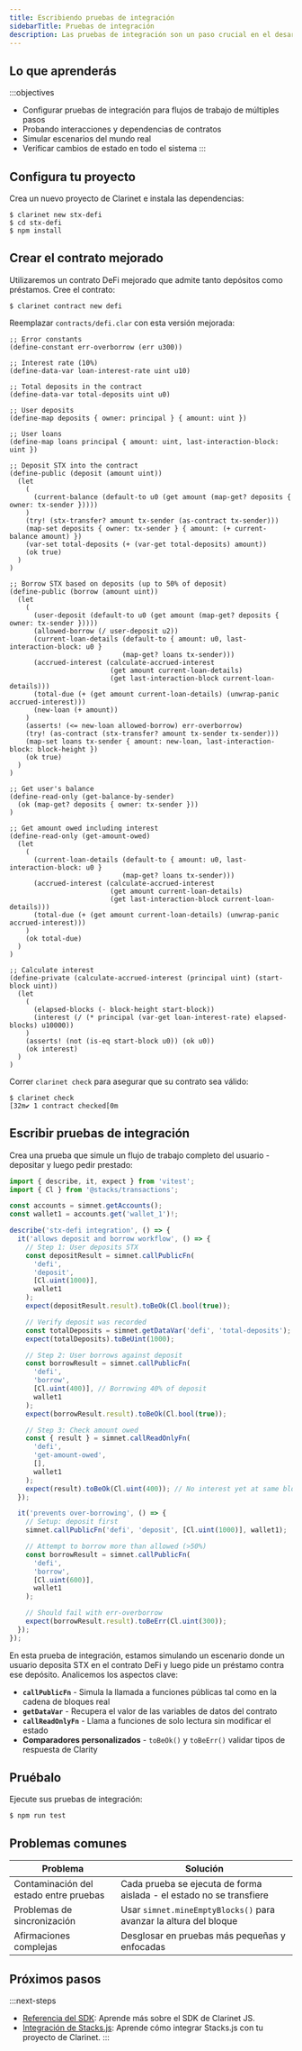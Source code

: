 ```yaml
---
title: Escribiendo pruebas de integración
sidebarTitle: Pruebas de integración
description: Las pruebas de integración son un paso crucial en el desarrollo de contratos inteligentes que implica probar cómo funcionan juntos los diferentes componentes de su sistema. El SDK de Clarinet JS proporciona herramientas poderosas para escribir y ejecutar pruebas de integración, permitiéndole simular escenarios complejos e interacciones entre múltiples contratos.
---
```


## Lo que aprenderás

:::objectives
* Configurar pruebas de integración para flujos de trabajo de múltiples pasos
* Probando interacciones y dependencias de contratos
* Simular escenarios del mundo real
* Verificar cambios de estado en todo el sistema
:::

## Configura tu proyecto

Crea un nuevo proyecto de Clarinet e instala las dependencias:

```terminal
$ clarinet new stx-defi
$ cd stx-defi
$ npm install
```

## Crear el contrato mejorado

Utilizaremos un contrato DeFi mejorado que admite tanto depósitos como préstamos. Cree el contrato:

```terminal
$ clarinet contract new defi
```

Reemplazar `contracts/defi.clar` con esta versión mejorada:

```clarity contracts/defi.clar
;; Error constants
(define-constant err-overborrow (err u300))

;; Interest rate (10%)
(define-data-var loan-interest-rate uint u10)

;; Total deposits in the contract
(define-data-var total-deposits uint u0)

;; User deposits
(define-map deposits { owner: principal } { amount: uint })

;; User loans
(define-map loans principal { amount: uint, last-interaction-block: uint })

;; Deposit STX into the contract
(define-public (deposit (amount uint))
  (let
    (
      (current-balance (default-to u0 (get amount (map-get? deposits { owner: tx-sender }))))
    )
    (try! (stx-transfer? amount tx-sender (as-contract tx-sender)))
    (map-set deposits { owner: tx-sender } { amount: (+ current-balance amount) })
    (var-set total-deposits (+ (var-get total-deposits) amount))
    (ok true)
  )
)

;; Borrow STX based on deposits (up to 50% of deposit)
(define-public (borrow (amount uint))
  (let
    (
      (user-deposit (default-to u0 (get amount (map-get? deposits { owner: tx-sender }))))
      (allowed-borrow (/ user-deposit u2))
      (current-loan-details (default-to { amount: u0, last-interaction-block: u0 }
                            (map-get? loans tx-sender)))
      (accrued-interest (calculate-accrued-interest
                         (get amount current-loan-details)
                         (get last-interaction-block current-loan-details)))
      (total-due (+ (get amount current-loan-details) (unwrap-panic accrued-interest)))
      (new-loan (+ amount))
    )
    (asserts! (<= new-loan allowed-borrow) err-overborrow)
    (try! (as-contract (stx-transfer? amount tx-sender tx-sender)))
    (map-set loans tx-sender { amount: new-loan, last-interaction-block: block-height })
    (ok true)
  )
)

;; Get user's balance
(define-read-only (get-balance-by-sender)
  (ok (map-get? deposits { owner: tx-sender }))
)

;; Get amount owed including interest
(define-read-only (get-amount-owed)
  (let
    (
      (current-loan-details (default-to { amount: u0, last-interaction-block: u0 }
                            (map-get? loans tx-sender)))
      (accrued-interest (calculate-accrued-interest
                         (get amount current-loan-details)
                         (get last-interaction-block current-loan-details)))
      (total-due (+ (get amount current-loan-details) (unwrap-panic accrued-interest)))
    )
    (ok total-due)
  )
)

;; Calculate interest
(define-private (calculate-accrued-interest (principal uint) (start-block uint))
  (let
    (
      (elapsed-blocks (- block-height start-block))
      (interest (/ (* principal (var-get loan-interest-rate) elapsed-blocks) u10000))
    )
    (asserts! (not (is-eq start-block u0)) (ok u0))
    (ok interest)
  )
)
```

Correr `clarinet check` para asegurar que su contrato sea válido:

```terminal
$ clarinet check
[32m✔ 1 contract checked[0m
```

## Escribir pruebas de integración

Crea una prueba que simule un flujo de trabajo completo del usuario - depositar y luego pedir prestado:

```typescript tests/defi.test.ts
import { describe, it, expect } from 'vitest';
import { Cl } from '@stacks/transactions';

const accounts = simnet.getAccounts();
const wallet1 = accounts.get('wallet_1')!;

describe('stx-defi integration', () => {
  it('allows deposit and borrow workflow', () => {
    // Step 1: User deposits STX
    const depositResult = simnet.callPublicFn(
      'defi',
      'deposit',
      [Cl.uint(1000)],
      wallet1
    );
    expect(depositResult.result).toBeOk(Cl.bool(true));

    // Verify deposit was recorded
    const totalDeposits = simnet.getDataVar('defi', 'total-deposits');
    expect(totalDeposits).toBeUint(1000);

    // Step 2: User borrows against deposit
    const borrowResult = simnet.callPublicFn(
      'defi',
      'borrow',
      [Cl.uint(400)], // Borrowing 40% of deposit
      wallet1
    );
    expect(borrowResult.result).toBeOk(Cl.bool(true));

    // Step 3: Check amount owed
    const { result } = simnet.callReadOnlyFn(
      'defi',
      'get-amount-owed',
      [],
      wallet1
    );
    expect(result).toBeOk(Cl.uint(400)); // No interest yet at same block
  });

  it('prevents over-borrowing', () => {
    // Setup: deposit first
    simnet.callPublicFn('defi', 'deposit', [Cl.uint(1000)], wallet1);

    // Attempt to borrow more than allowed (>50%)
    const borrowResult = simnet.callPublicFn(
      'defi',
      'borrow',
      [Cl.uint(600)],
      wallet1
    );

    // Should fail with err-overborrow
    expect(borrowResult.result).toBeErr(Cl.uint(300));
  });
});
```

En esta prueba de integración, estamos simulando un escenario donde un usuario deposita STX en el contrato DeFi y luego pide un préstamo contra ese depósito. Analicemos los aspectos clave:

* **`callPublicFn`** - Simula la llamada a funciones públicas tal como en la cadena de bloques real
* **`getDataVar`** - Recupera el valor de las variables de datos del contrato
* **`callReadOnlyFn`** - Llama a funciones de solo lectura sin modificar el estado
* **Comparadores personalizados** - `toBeOk()` y `toBeErr()` validar tipos de respuesta de Clarity

## Pruébalo

Ejecute sus pruebas de integración:

```terminal
$ npm run test
```

## Problemas comunes

| Problema | Solución |
|-------|----------|
| Contaminación del estado entre pruebas | Cada prueba se ejecuta de forma aislada - el estado no se transfiere |
| Problemas de sincronización | Usar `simnet.mineEmptyBlocks()` para avanzar la altura del bloque |
| Afirmaciones complejas | Desglosar en pruebas más pequeñas y enfocadas |

## Próximos pasos

:::next-steps
* [Referencia del SDK](/tools/clarinet/sdk-reference): Aprende más sobre el SDK de Clarinet JS.
* [Integración de Stacks.js](/tools/clarinet/stacks-js-integration): Aprende cómo integrar Stacks.js con tu proyecto de Clarinet.
:::
